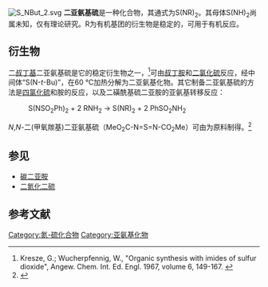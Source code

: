 {{Chembox
|ImageFile=Sulfur diimide.png
| IUPACName=diimino-λ<sup>4</sup>-sulfane
| OtherNames = 2λ<sup>4</sup>-Diazathia-1,2-diene
|Section1={{Chembox Identifiers
| CASNo = 21918-40-1
| CASNo_Ref = {{cascite|correct|CAS}}
| ChemSpiderID = 298618
| PubChem = 336934
| StdInChI=1S/H2N2S/c1-3-2/h1-2H
| StdInChIKey = HQFYRKYAKZRZCJ-UHFFFAOYSA-N
| SMILES = N=S=N
 }}
|Section2={{Chembox Properties
| H=2|N=2|S=1
 }}
}}
[[File:S_NBut_2.svg|thumb]]
'''二亚氨基硫'''是一种化合物，其通式为S(NR)<sub>2</sub>。其母体S(NH)<sub>2</sub>尚属未知，仅有理论研究。R为有机基团的衍生物是稳定的，可用于有机反应。

==衍生物==
二[[叔丁基|叔丁基]]二亚氨基硫是它的稳定衍生物之一，<ref name= Kresze>Kresze, G.; Wucherpfennig, W., "Organic synthesis with imides of sulfur dioxide", Angew. Chem. Int. Ed. Engl. 1967, volume 6, 149-167.  {{DOI|10.1002/anie.196701491}}</ref>可由[[叔丁胺|叔丁胺]]和[[二氯化硫|二氯化硫]]反应，经中间体“S(N-''t''-Bu)”，在60 °C加热分解为二亚氨基化物。其它制备二亚氨基硫的方法是[[四氯化硫|四氯化硫]]和胺的反应，以及二磺酰基硫二亚胺的亚氨基转移反应：
:S(NSO<sub>2</sub>Ph)<sub>2</sub>  +  2 RNH<sub>2</sub>  →   S(NR)<sub>2</sub>  +  2 PhSO<sub>2</sub>NH<sub>2</sub>

''N'',''N''-二(甲氧羰基)二亚氨基硫（MeO<sub>2</sub>C-N=S=N-CO<sub>2</sub>Me）可由{{le|氨基甲酸甲酯|methyl carbamate}}为原料制得。<ref>{{cite journal|doi=10.15227/orgsyn.065.0159|title=Allylcarbamates by the Aza-Ene Reaction: Methyl ''N''-(2-Methyl-2-Butenyl)Carbamate|journal=Organic Syntheses|volume=65|pages=159|year=1987|first1=Günter|last1=Kresze|first2=Hans|last2=Braxmeier|first3=Heribert|last3=Münsterer}}</ref>

==参见==
* [[碳二亚胺|碳二亚胺]]
* [[二氮化二硫|二氮化二硫]]

==参考文献==
<references />

[[Category:氮-硫化合物|Category:氮-硫化合物]]
[[Category:亚氨基化物|Category:亚氨基化物]]